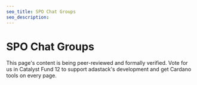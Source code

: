 ```yaml
---
seo_title: SPO Chat Groups
seo_description:
---
```


# SPO Chat Groups

This page's content is being peer-reviewed and formally verified. Vote for us in Catalyst Fund 12 to support adastack's development and get Cardano tools on every page.
